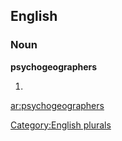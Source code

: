 ==English==

===Noun===
'''psychogeographers'''

# {{plural of|[[psychogeographer]]}}

[[Category:English plurals]]

[[ar:psychogeographers]]